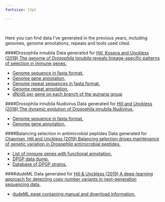 ```yaml
---
fontsize: 13pt

---
```


\


Here you can find data I've generated in the previous years, including genomes, genome annotations, repeats and tools used cited.


####Drosophila innubila
Data generated for [Hill, Koseva and Unckless (2019) The genome of *Drosophila innubila* reveals lineage-specific patterns of selection in immune
genes.](files/TH_MBE_2019.pdf)

* [Genome sequence in fasta format.](data/Dinnubila.fa.tar.gz)
* [Genome gene annotation.](data/Dinnubila.gff.tar.gz)
* [Genome repeat sequences in fasta format.](data/Dinnubila.repeats.fa.tar.gz)
* [Genome repeat annotation.](data/Dinnubila.fa.out.gff.tar.gz)
* [dN/dS per gene on each branch of the quinaria group](data/Dinnubila.dNdS.txt.tar.gz)


####Drosophila innubila Nudivirus
Data generated for [Hill and Unckless (2018) The dynamic evolution of Drosophila innubila Nudivirus.](files/TH_IGE_2018.pdf)

* [Genome sequence in fasta format.](data/DiNV_CH01M.fa.tar.gz)
* [Genome gene annotation.](data/DiNV_CH01M.gff.tar.gz)

####Balancing selection in antimicrobial peptides
Data generated for [Chapman, Hill and Unckless (2019) Balancing selection drives maintenance of genetic variation in *Drosophila* antimicrobial peptides.](files/TH_GBE_2019.pdf)

* [List of immune genes with functional annotation.](https://www.epfl.ch/labs/lemaitrelab/wp-content/uploads/2018/12/drosophila-genes-potentially.xls)
* [DPGP data dump.](http://johnpool.net/genomes.html)
* [Database of DPGP strains.](http://johnpool.net/TableS1_individuals.xls)

####dudeML
Data generated for [Hill & Unckless (2019) A deep-learning approach for detecting copy number variants in next-generation sequencing data.](files/TH_dudeML_2019.pdf)

* [dudeML page containing manual and download information.](https://github.com/tomh1lll/dudeml)